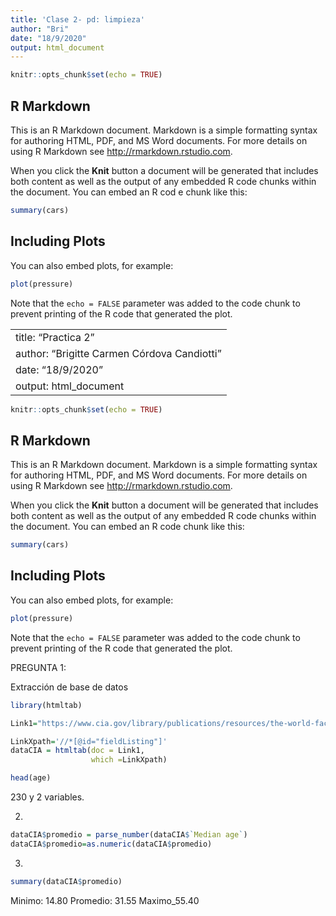 ```yaml
---
title: 'Clase 2- pd: limpieza'
author: "Bri"
date: "18/9/2020"
output: html_document
---
```


```r
knitr::opts_chunk$set(echo = TRUE)
```

## R Markdown

This is an R Markdown document. Markdown is a simple formatting syntax for authoring HTML, PDF, and MS Word documents. For more details on using R Markdown see <http://rmarkdown.rstudio.com>.

When you click the **Knit** button a document will be generated that includes both content as well as the output of any embedded R code chunks within the document. You can embed an R cod
e chunk like this:

```r
summary(cars)
```

## Including Plots

You can also embed plots, for example:

```r
plot(pressure)
```

Note that the `echo = FALSE` parameter was added to the code chunk to prevent printing of the R code that generated the plot.


---
title: "Practica 2"
author: "Brigitte Carmen Córdova Candiotti"
date: "18/9/2020"
output: html_document
---

```r
knitr::opts_chunk$set(echo = TRUE)
```

## R Markdown

This is an R Markdown document. Markdown is a simple formatting syntax for authoring HTML, PDF, and MS Word documents. For more details on using R Markdown see <http://rmarkdown.rstudio.com>.

When you click the **Knit** button a document will be generated that includes both content as well as the output of any embedded R code chunks within the document. You can embed an R code chunk like this:

```r
summary(cars)
```

## Including Plots

You can also embed plots, for example:

```r
plot(pressure)
```

Note that the `echo = FALSE` parameter was added to the code chunk to prevent printing of the R code that generated the plot.


PREGUNTA 1:

Extracción de base de datos

```r
library(htmltab) 

Link1="https://www.cia.gov/library/publications/resources/the-world-factbook/fields/343.html"

LinkXpath='//*[@id="fieldListing"]'
dataCIA = htmltab(doc = Link1, 
                  which =LinkXpath)

head(age)

```
230 y 2 variables. 


2.


```r
dataCIA$promedio = parse_number(dataCIA$`Median age`)
dataCIA$promedio=as.numeric(dataCIA$promedio)

```

3. 
```r
summary(dataCIA$promedio)
```

Minimo: 14.80
Promedio: 31.55
Maximo_55.40 
